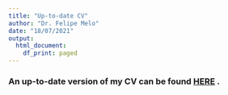```yaml
---
title: "Up-to-date CV"
author: "Dr. Felipe Melo"
date: "18/07/2021"
output:
  html_document:
    df_print: paged
---
```



### An up-to-date version of my CV can be found [HERE](https://fplmelo.github.io/creaf/cv_felipe_eng.pdf) .

